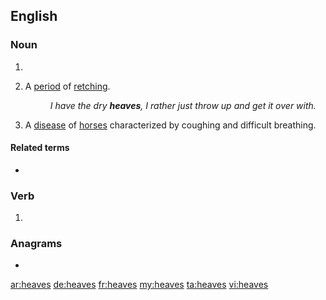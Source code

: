 ==English==

===Noun===
{{head|en|noun plural form}}

# {{plural of|heave|lang=en}}
# {{label|en|colloquial}} A [[period]] of [[retch]]ing.
#: ''I have the dry '''heaves''', I rather just throw up and get it over with.''
# A [[disease]] of [[horse]]s characterized by coughing and difficult breathing.

====Related terms====
* {{l|en|dry heaves}}

===Verb===
{{head|en|verb form}}

# {{en-third-person singular of|heave}}

===Anagrams===
* {{l|en|sheave}}

[[ar:heaves]]
[[de:heaves]]
[[fr:heaves]]
[[my:heaves]]
[[ta:heaves]]
[[vi:heaves]]